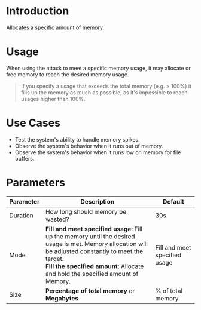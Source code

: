 # Introduction

Allocates a specific amount of memory.

# Usage

When using the attack to meet a specific memory usage, it may allocate or free memory to reach the desired memory usage.

> If you specify a usage that exceeds the total memory (e.g. > 100%) it fills up the memory as much as possible, as it's impossible to reach usages higher than 100%.

# Use Cases

* Test the system's ability to handle memory spikes.
* Observe the system's behavior when it runs out of memory.
* Observe the system's behavior when it runs low on memory for file buffers.

# Parameters

| Parameter        | Description                                                                                                                                                                                                                                   | Default                       |
|------------------|-----------------------------------------------------------------------------------------------------------------------------------------------------------------------------------------------------------------------------------------------|-------------------------------|
| Duration         | How long should memory be wasted?                                                                                                                                                                                                             | 30s                           |
| Mode             | **Fill and meet specified usage:** Fill up the memory until the desired usage is met. Memory allocation will be adjusted constantly to meet the target.<br/> **Fill the specified amount**: Allocate and hold the specified amount of Memory. | Fill and meet specified usage |
| Size             | **Percentage of total memory** or **Megabytes**                                                                                                                                                                                               | % of total memory             |
